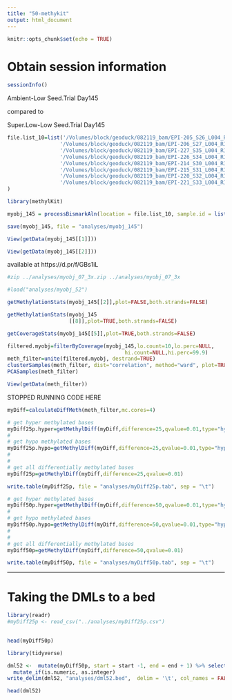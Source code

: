 ```yaml
---
title: "50-methykit"
output: html_document
---
```


```r
knitr::opts_chunk$set(echo = TRUE)
```

# Obtain session information

```r
sessionInfo()
```


Ambient-Low	Seed.Trial	Day145 

compared to

Super.Low-Low	Seed.Trial	Day145

```r
file.list_10=list('/Volumes/block/geoduck/082119_bam/EPI-205_S26_L004_R1_001_val_1_bismark_bt2_pe.deduplicated.sorted.bam',
                 '/Volumes/block/geoduck/082119_bam/EPI-206_S27_L004_R1_001_val_1_bismark_bt2_pe.deduplicated.sorted.bam',
                 '/Volumes/block/geoduck/082119_bam/EPI-227_S35_L004_R1_001_val_1_bismark_bt2_pe.deduplicated.sorted.bam',
                 '/Volumes/block/geoduck/082119_bam/EPI-226_S34_L004_R1_001_val_1_bismark_bt2_pe.deduplicated.sorted.bam',
                 '/Volumes/block/geoduck/082119_bam/EPI-214_S30_L004_R1_001_val_1_bismark_bt2_pe.deduplicated.sorted.bam',
                 '/Volumes/block/geoduck/082119_bam/EPI-215_S31_L004_R1_001_val_1_bismark_bt2_pe.deduplicated.sorted.bam',
                 '/Volumes/block/geoduck/082119_bam/EPI-220_S32_L004_R1_001_val_1_bismark_bt2_pe.deduplicated.sorted.bam',
                 '/Volumes/block/geoduck/082119_bam/EPI-221_S33_L004_R1_001_val_1_bismark_bt2_pe.deduplicated.sorted.bam'
)
```





```r
library(methylKit)
```



```r
myobj_145 = processBismarkAln(location = file.list_10, sample.id = list("205","206","227","226","214","215","220","221"), assembly = "v074", read.context="CpG", mincov=2, treatment = c(0,0,0,0,1,1,1,1))
```

```r
save(myobj_145, file = "analyses/myobj_145")
```



```r
View(getData(myobj_145[[1]]))
```

```r
View(getData(myobj_145[[2]]))
```



available at https://d.pr/f/GBs1iL

```bash
#zip ../analyses/myobj_07_3x.zip ../analyses/myobj_07_3x
```



```r
#load("analyses/myobj_52")
```





```r
getMethylationStats(myobj_145[[2]],plot=FALSE,both.strands=FALSE)
```

```r
getMethylationStats(myobj_145
                    [[8]],plot=TRUE,both.strands=FALSE)
```

```r
getCoverageStats(myobj_145[[5]],plot=TRUE,both.strands=FALSE)
```


```r
filtered.myobj=filterByCoverage(myobj_145,lo.count=10,lo.perc=NULL,
                                      hi.count=NULL,hi.perc=99.9)
meth_filter=unite(filtered.myobj, destrand=TRUE)
clusterSamples(meth_filter, dist="correlation", method="ward", plot=TRUE)
PCASamples(meth_filter)
```






```r
View(getData(meth_filter))
```




STOPPED RUNNING CODE HERE







```r
myDiff=calculateDiffMeth(meth_filter,mc.cores=4)
```



```r
# get hyper methylated bases
myDiff25p.hyper=getMethylDiff(myDiff,difference=25,qvalue=0.01,type="hyper")
#
# get hypo methylated bases
myDiff25p.hypo=getMethylDiff(myDiff,difference=25,qvalue=0.01,type="hypo")
#
#
# get all differentially methylated bases
myDiff25p=getMethylDiff(myDiff,difference=25,qvalue=0.01)
```




```r
write.table(myDiff25p, file = "analyses/myDiff25p.tab", sep = "\t")
```


```r
# get hyper methylated bases
myDiff50p.hyper=getMethylDiff(myDiff,difference=50,qvalue=0.01,type="hyper")
#
# get hypo methylated bases
myDiff50p.hypo=getMethylDiff(myDiff,difference=50,qvalue=0.01,type="hypo")
#
#
# get all differentially methylated bases
myDiff50p=getMethylDiff(myDiff,difference=50,qvalue=0.01)
```




```r
write.table(myDiff50p, file = "analyses/myDiff50p.tab", sep = "\t")
```



---
# Taking the DMLs to a bed

```r
library(readr)
#myDiff25p <- read_csv("../analyses/myDiff25p.csv")
 
```


```r
head(myDiff50p)
```


```r
library(tidyverse)
```



```r
dml52 <-  mutate(myDiff50p, start = start -1, end = end + 1) %>% select(chr, start, end, meth.diff) %>% 
  mutate_if(is.numeric, as.integer) 
write_delim(dml52, "analyses/dml52.bed",  delim = '\t', col_names = FALSE)
```


```r
head(dml52)
```

